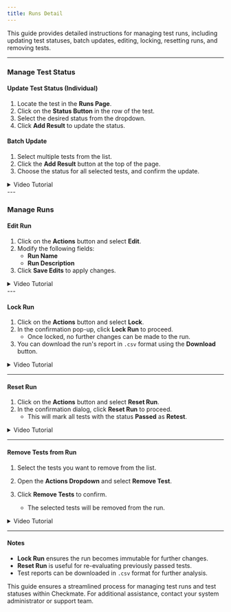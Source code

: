 ```yaml
---
title: Runs Detail
---
```


This guide provides detailed instructions for managing test runs, including updating test statuses, batch updates, editing, locking, resetting runs, and removing tests.

---

### Manage Test Status

#### Update Test Status (Individual)

1. Locate the test in the **Runs Page**.
2. Click on the **Status Button** in the row of the test.
3. Select the desired status from the dropdown.
4. Click **Add Result** to update the status.

#### Batch Update

1. Select multiple tests from the list.
2. Click the **Add Result** button at the top of the page.
3. Choose the status for all selected tests, and confirm the update.

<details>
  <summary>Video Tutorial</summary>
  ![Manage Test Status](./../../../../assets/test-status.gif)
</details>
---

### Manage Runs

#### Edit Run

1. Click on the **Actions** button and select **Edit**.
2. Modify the following fields:
   - **Run Name**
   - **Run Description**
3. Click **Save Edits** to apply changes.

<details>
  <summary>Video Tutorial</summary>
  ![Edit Run](./../../../../assets/edit-run.gif)
</details>
---

#### Lock Run

1. Click on the **Actions** button and select **Lock**.
2. In the confirmation pop-up, click **Lock Run** to proceed.
   - Once locked, no further changes can be made to the run.
3. You can download the run's report in `.csv` format using the **Download** button.

<details>
  <summary>Video Tutorial</summary>
  ![Lock Run](./../../../../assets/lock-run.gif)
</details>

---

#### Reset Run

1. Click on the **Actions** button and select **Reset Run**.
2. In the confirmation dialog, click **Reset Run** to proceed.
   - This will mark all tests with the status **Passed** as **Retest**.

<details>
  <summary>Video Tutorial</summary>
  ![Reset Run](./../../../../assets/reset-run.gif)
</details>

---

#### Remove Tests from Run

1. Select the tests you want to remove from the list.
2. Open the **Actions Dropdown** and select **Remove Test**.
3. Click **Remove Tests** to confirm.

   - The selected tests will be removed from the run.

<details>
  <summary>Video Tutorial</summary>
  ![Remove Tests from Run](./../../../../assets/remove-tests.gif)
</details>

---

#### Notes

- **Lock Run** ensures the run becomes immutable for further changes.
- **Reset Run** is useful for re-evaluating previously passed tests.
- Test reports can be downloaded in `.csv` format for further analysis.

This guide ensures a streamlined process for managing test runs and test statuses within Checkmate. For additional assistance, contact your system administrator or support team.
